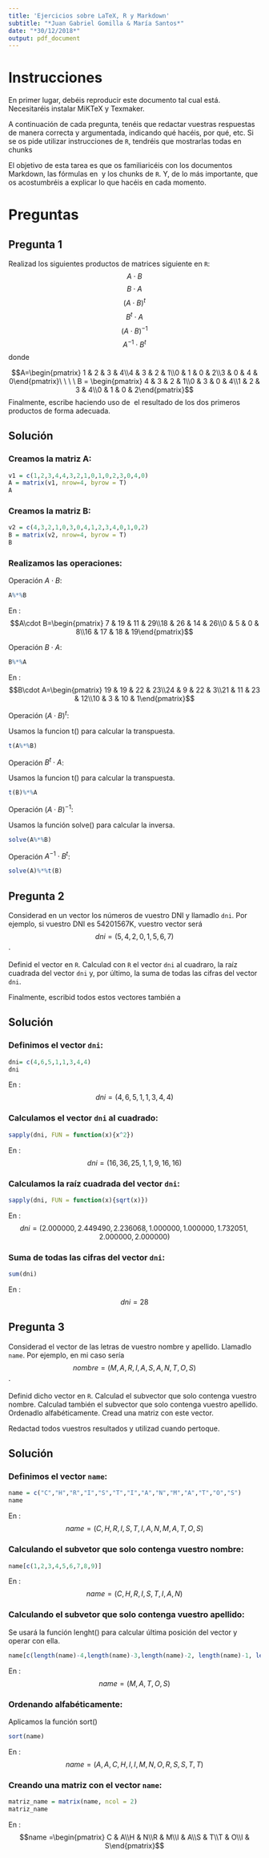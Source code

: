 ---
title: 'Ejercicios sobre LaTeX, R y Markdown' 
subtitle: "*Juan Gabriel Gomilla & María Santos*"
date: "*30/12/2018*"
output: pdf_document
---
# Instrucciones

En primer lugar, debéis reproducir este documento tal cual está. Necesitaréis instalar MiKTeX y Texmaker.

A continuación de cada pregunta, tenéis que redactar vuestras respuestas de manera correcta y argumentada, indicando qué hacéis, por qué, etc. Si se os pide utilizar instrucciones de `R`, tendréis que mostrarlas todas en chunks

El objetivo de esta tarea es que os familiaricéis con los documentos Markdown, las fórmulas en \LaTeX\ y los chunks de `R`. Y, de lo más importante, que os acostumbréis a explicar lo que hacéis en cada momento.

# Preguntas

## Pregunta 1

Realizad los siguientes productos de matrices siguiente en `R`:
$$ A \cdot B$$
$$ B \cdot A$$ 
$$(A \cdot B)^t$$
$$B^t \cdot A$$ 
$$(A \cdot B)^{-1}$$
$$A^{-1} \cdot B^t$$
donde

$$A=\begin{pmatrix} 1 & 2 & 3 & 4\\4 & 3 & 2 & 1\\0 & 1 & 0 & 2\\3 & 0 & 4 & 0\end{pmatrix}\ \ \ \   B = \begin{pmatrix} 4 & 3 & 2 & 1\\0 & 3 & 0 & 4\\1 & 2 & 3 & 4\\0 & 1 & 0 & 2\end{pmatrix}$$
Finalmente, escribe haciendo uso de \LaTeX\ el resultado de los dos primeros productos de forma adecuada.

## Solución

### Creamos la  matriz A:
```{r}
v1 = c(1,2,3,4,4,3,2,1,0,1,0,2,3,0,4,0)
A = matrix(v1, nrow=4, byrow = T)
A
```

### Creamos la matriz B:
```{r}
v2 = c(4,3,2,1,0,3,0,4,1,2,3,4,0,1,0,2)
B = matrix(v2, nrow=4, byrow = T)
B
```
### Realizamos las operaciones:

Operación $A \cdot B$:

```{r}
A%*%B
```

En \LaTeX:
$$A\cdot B=\begin{pmatrix} 7 & 19 & 11 & 29\\18 & 26 & 14 & 26\\0 & 5 & 0 & 8\\16 & 17 & 18 & 19\end{pmatrix}$$

Operación $B \cdot A$:

```{r}
B%*%A
```

En \LaTeX:
$$B\cdot A=\begin{pmatrix} 19 & 19 & 22 & 23\\24 & 9 & 22 & 3\\21 & 11 & 23 & 12\\10 & 3 & 10 & 1\end{pmatrix}$$

Operación $(A \cdot B)^t$:

Usamos la funcion t() para calcular la transpuesta.
```{r}
t(A%*%B)

```

Operación $B^t \cdot A$:

Usamos la funcion t() para calcular la transpuesta.
```{r}
t(B)%*%A

```

Operación $(A \cdot B)^{-1}$:

Usamos la función solve() para calcular la inversa.
```{r}
solve(A%*%B)
```



Operación $A^{-1} \cdot B^t$:
```{r}
solve(A)%*%t(B)

```

## Pregunta 2

Considerad en un vector los números de vuestro DNI y llamadlo $\mathtt{dni}$. Por ejemplo, si vuestro DNI es 54201567K, vuestro vector será
$$ dni = (5,4,2,0,1,5,6,7)$$
$\cdot$

Definid el vector en `R`. Calculad con `R` el vector $\mathtt{dni}$ al cuadraro, la raíz cuadrada del vector $\mathtt{dni}$ y, por último, la suma de todas las cifras del vector $\mathtt{dni}$.

Finalmente, escribid todos estos vectores también a \LaTeX

## Solución

### Definimos el vector $\mathtt{dni}$:
```{r}
dni= c(4,6,5,1,1,3,4,4)
dni
```

En \LaTeX:
$$ dni = (4,6,5,1,1,3,4,4)$$

### Calculamos el vector $\mathtt{dni}$ al cuadrado:
```{r}
sapply(dni, FUN = function(x){x^2})
```

En \LaTeX:
$$ dni = (16,36,25,1,1,9,16,16)$$

### Calculamos la raíz cuadrada del vector $\mathtt{dni}$:
```{r}
sapply(dni, FUN = function(x){sqrt(x)})
```

En \LaTeX:
$$ dni = (2.000000,2.449490,2.236068,1.000000,1.000000,1.732051,2.000000,2.000000)$$

### Suma de todas las cifras del vector $\mathtt{dni}$:
```{r}
sum(dni)
```

En \LaTeX:
$$ dni = 28$$

## Pregunta 3

Considerad el vector de las letras de vuestro nombre y apellido. Llamadlo $\mathtt{name}$. Por ejemplo, en mi caso sería
$$ nombre = (M,A,R,I,A,S,A,N,T,O,S)$$
$\cdot$

Definid dicho vector en `R`. Calculad el subvector que solo contenga vuestro nombre. Calculad también el subvector que solo contenga vuestro apellido. Ordenadlo alfabéticamente. Cread una matriz con este vector.

Redactad todos vuestros resultados y utilizad \LaTeX cuando pertoque.

## Solución

### Definimos el vector $\mathtt{name}$:
```{r}
name = c("C","H","R","I","S","T","I","A","N","M","A","T","O","S")
name
```

En \LaTeX:
$$ name = (C,H,R,I,S,T,I,A,N,M,A,T,O,S)$$

### Calculando el subvetor que solo contenga vuestro nombre:
```{r}
name[c(1,2,3,4,5,6,7,8,9)]
```

En \LaTeX:
$$ name = (C,H,R,I,S,T,I,A,N)$$

### Calculando el subvetor que solo contenga vuestro apellido:

Se usará la función lenght() para calcular última posición del vector y operar con ella.
```{r}
name[c(length(name)-4,length(name)-3,length(name)-2, length(name)-1, length(name))]
```


En \LaTeX:
$$ name = (M,A,T,O,S)$$

### Ordenando alfabéticamente:

Aplicamos la función sort()
```{r}
sort(name)
```

En \LaTeX:
$$ name = (A,A,C,H,I,I,M,N,O,R,S,S,T,T)$$

### Creando una matriz con el vector $\mathtt{name}$:
```{r}
matriz_name = matrix(name, ncol = 2)
matriz_name
```

En \LaTeX:
$$name =\begin{pmatrix} C & A\\H & N\\R & M\\I & A\\S & T\\T & O\\I & S\end{pmatrix}$$